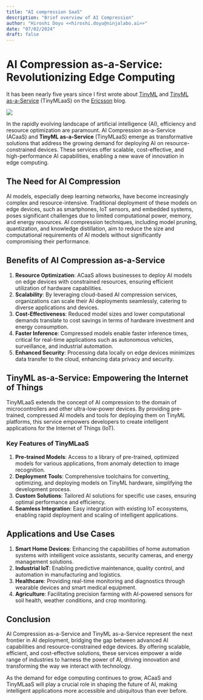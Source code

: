 ```yaml
---
title: "AI compression SaaS"
description: "Brief overview of AI Compression"
author: "Hiroshi Doyu <<hiroshi.doyu@ninjalabo.ai>>"
date: "07/02/2024"
draft: false
---
```

# AI Compression as-a-Service: Revolutionizing Edge Computing

It has been nearly five years since I first wrote about [TinyML](https://www.ericsson.com/en/blog/2019/12/tinyml-as-a-service) and [TinyML as-a-Service](https://www.ericsson.com/en/blog/2020/2/how-can-we-democratize-machine-learning-iot-devices) (TinyMLaaS) on the [Ericsson](https://www.ericsson.com/en) blog.

![](images/tinymlaas.png)

In the rapidly evolving landscape of artificial intelligence (AI), efficiency and resource optimization are paramount. AI Compression as-a-Service (ACaaS) and **TinyML as-a-Service** (TinyMLaaS) emerge as transformative solutions that address the growing demand for deploying AI on resource-constrained devices. These services offer scalable, cost-effective, and high-performance AI capabilities, enabling a new wave of innovation in edge computing.

## The Need for AI Compression

AI models, especially deep learning networks, have become increasingly complex and resource-intensive. Traditional deployment of these models on edge devices, such as smartphones, IoT sensors, and embedded systems, poses significant challenges due to limited computational power, memory, and energy resources. AI compression techniques, including model pruning, quantization, and knowledge distillation, aim to reduce the size and computational requirements of AI models without significantly compromising their performance.

## Benefits of AI Compression as-a-Service

1. **Resource Optimization**: ACaaS allows businesses to deploy AI models on edge devices with constrained resources, ensuring efficient utilization of hardware capabilities.
2. **Scalability**: By leveraging cloud-based AI compression services, organizations can scale their AI deployments seamlessly, catering to diverse applications and devices.
3. **Cost-Effectiveness**: Reduced model sizes and lower computational demands translate to cost savings in terms of hardware investment and energy consumption.
4. **Faster Inference**: Compressed models enable faster inference times, critical for real-time applications such as autonomous vehicles, surveillance, and industrial automation.
5. **Enhanced Security**: Processing data locally on edge devices minimizes data transfer to the cloud, enhancing data privacy and security.

## TinyML as-a-Service: Empowering the Internet of Things

TinyMLaaS extends the concept of AI compression to the domain of microcontrollers and other ultra-low-power devices. By providing pre-trained, compressed AI models and tools for deploying them on TinyML platforms, this service empowers developers to create intelligent applications for the Internet of Things (IoT).

### Key Features of TinyMLaaS

1. **Pre-trained Models**: Access to a library of pre-trained, optimized models for various applications, from anomaly detection to image recognition.
2. **Deployment Tools**: Comprehensive toolchains for converting, optimizing, and deploying models on TinyML hardware, simplifying the development process.
3. **Custom Solutions**: Tailored AI solutions for specific use cases, ensuring optimal performance and efficiency.
4. **Seamless Integration**: Easy integration with existing IoT ecosystems, enabling rapid deployment and scaling of intelligent applications.

## Applications and Use Cases

1. **Smart Home Devices**: Enhancing the capabilities of home automation systems with intelligent voice assistants, security cameras, and energy management solutions.
2. **Industrial IoT**: Enabling predictive maintenance, quality control, and automation in manufacturing and logistics.
3. **Healthcare**: Providing real-time monitoring and diagnostics through wearable devices and smart medical equipment.
4. **Agriculture**: Facilitating precision farming with AI-powered sensors for soil health, weather conditions, and crop monitoring.

## Conclusion

AI Compression as-a-Service and TinyML as-a-Service represent the next frontier in AI deployment, bridging the gap between advanced AI capabilities and resource-constrained edge devices. By offering scalable, efficient, and cost-effective solutions, these services empower a wide range of industries to harness the power of AI, driving innovation and transforming the way we interact with technology.

As the demand for edge computing continues to grow, ACaaS and TinyMLaaS will play a crucial role in shaping the future of AI, making intelligent applications more accessible and ubiquitous than ever before.

